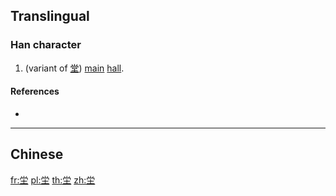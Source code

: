 {{character info/new}}
==Translingual==

===Han character===
{{Han char|rn=32|rad=土|as=05|sn=8|four=|canj=FBG|ids=⿱龸土}}

# (variant of [[堂]]) [[main]] [[hall]].

====References====
* {{Han ref|kx=0226.130|dkj=04968|dj=0461.270|hdz=10431.020|uh=5763|ud=22371}}

----

==Chinese==
{{zh-see|堂|v}}

[[fr:坣]]
[[pl:坣]]
[[th:坣]]
[[zh:坣]]